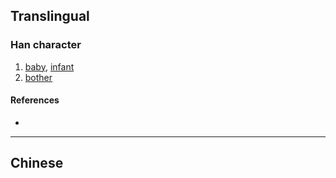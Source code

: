 {{also|嬰}}
==Translingual==

===Han character===
{{Han char|rn=38|rad=女|as=08|sn=11|four=|canj=月人女 (BOV)|ids=⿱⿰[[贝]]贝[[女]]}}

# [[baby]], [[infant]]
# [[bother]]

====References====
* {{Han ref|kx=0265.281|hdz=21059.020|uh=5A74|ud=23156}}

----
==Chinese==
{{zh-see|嬰}}